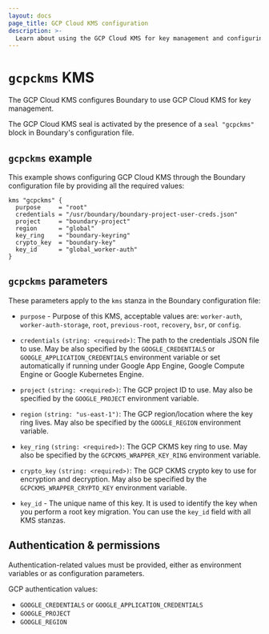 ```yaml
---
layout: docs
page_title: GCP Cloud KMS configuration
description: >-
  Learn about using the GCP Cloud KMS for key management and configuring parameters and authentication. View an example gcpkms configuration.
---
```


# `gcpckms` KMS

The GCP Cloud KMS configures Boundary to use GCP Cloud KMS for key management.

The GCP Cloud KMS seal is activated by the presence of a `seal "gcpckms"` block in Boundary's configuration file.

## `gcpckms` example

This example shows configuring GCP Cloud KMS through the Boundary
configuration file by providing all the required values:

```hcl
kms "gcpckms" {
  purpose     = "root"
  credentials = "/usr/boundary/boundary-project-user-creds.json"
  project     = "boundary-project"
  region      = "global"
  key_ring    = "boundary-keyring"
  crypto_key  = "boundary-key"
  key_id      = "global_worker-auth"
}
```

## `gcpckms` parameters

These parameters apply to the `kms` stanza in the Boundary configuration file:

- `purpose` - Purpose of this KMS, acceptable values are: `worker-auth`, `worker-auth-storage`,
   `root`, `previous-root`, `recovery`, `bsr`, or `config`.

- `credentials` `(string: <required>)`: The path to the credentials JSON file
  to use. May be also specified by the `GOOGLE_CREDENTIALS` or
  `GOOGLE_APPLICATION_CREDENTIALS` environment variable or set automatically if
  running under Google App Engine, Google Compute Engine or Google Kubernetes
  Engine.

- `project` `(string: <required>)`: The GCP project ID to use. May also be
  specified by the `GOOGLE_PROJECT` environment variable.

- `region` `(string: "us-east-1")`: The GCP region/location where the key ring
  lives. May also be specified by the `GOOGLE_REGION` environment variable.

- `key_ring` `(string: <required>)`: The GCP CKMS key ring to use. May also be specified
  by the `GCPCKMS_WRAPPER_KEY_RING` environment variable.

- `crypto_key` `(string: <required>)`: The GCP CKMS crypto key to use for
  encryption and decryption. May also be specified by the `GCPCKMS_WRAPPER_CRYPTO_KEY`
  environment variable.

- `key_id` - The unique name of this key.
It is used to identify the key when you perform a root key migration.
You can use the `key_id` field with all KMS stanzas.

## Authentication &amp; permissions

Authentication-related values must be provided, either as environment
variables or as configuration parameters.

GCP authentication values:

- `GOOGLE_CREDENTIALS` or `GOOGLE_APPLICATION_CREDENTIALS`
- `GOOGLE_PROJECT`
- `GOOGLE_REGION`

